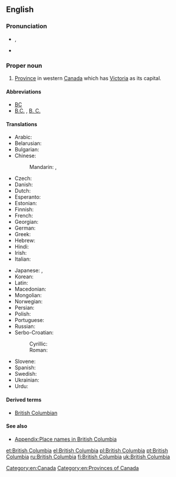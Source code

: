 ==English==

{{wikipedia}}

===Pronunciation===
* {{a|UK}} {{IPA|/ˈbɹɪt.ɪʃ ˌkə.lʌm.bi.ə/}}, {{X-SAMPA|/"brIt.IS %k@.lVm.bi.@/}}
* {{audio|En-ca-British Columbia.ogg|Audio (CAN)}}

===Proper noun===
{{en-proper noun|head=[[British]] [[Columbia]]}}

# [[province|Province]] in western [[Canada]] which has [[Victoria]] as its capital.

====Abbreviations====
* [[BC]] {{qualifier|postal symbol}}
* [[B.C.]] , [[B. C.]]

====Translations====
{{trans-top|Province in western Canada}}
* Arabic: {{t-|ar|كولومبيا البريطانية|f|tr=kulumbiya al-bariTaníyya}}
* Belarusian: {{t-|be|Брытанская Калумбія|f|tr=Brytánskaja Kalúmbija|sc=Cyrl}}
* Bulgarian: {{t-|bg|Британска Колумбия|f|tr=Brítanska Kolúmbija|sc=Cyrl}}
* Chinese:
*: Mandarin: {{t-|cmn|不列顛哥倫比亞|sc=Hani}}, {{t-|cmn|不列颠哥伦比亚|tr=Bùlièdiān-Gēlúnbǐyà|sc=Hani}}
* Czech: {{t+|cs|Britská Kolumbie|f}}
* Danish: {{t-|da|Britisk Columbia}}
* Dutch: {{t-|nl|Brits Columbia}}
* Esperanto: {{t-|eo|Brita Kolumbio}}
* Estonian: {{t-|et|Briti Columbia}}
* Finnish: {{t+|fi|Brittiläinen Kolumbia}}
* French: {{t+|fr|Colombie-Britannique|f}}
* Georgian: {{t-|ka|ბრიტანეთის კოლუმბია|tr=britʼanetis kʼolumbia|sc=Geor}}
* German: {{t+|de|Britisch-Kolumbien|n}}
* Greek: {{t+|el|Βρετανική Κολομβία|tr=Bretanikí Kolombía|sc=Grek}}
* Hebrew: {{t-|he|קולומביה הבריטית|sc=Hebr}}
* Hindi: {{t-|hi|ब्रिटिश कोलंबिया|tr=briṭiś kōlambiyā}}
* Irish: {{t-|ga|Colóim Bhriotanach|f|alt=An Cholóim Bhriotanach}}
* Italian: {{t-|it|Colombia Britannica}}
{{trans-mid}}
* Japanese: {{t-|ja|ブリティッシュ・コロンビア|tr=Buritisshu-Koronbia}}, {{t-|ja|ブリティッシュ・コロンビア州|tr=Buritisshu-Koronbia-shū}}
* Korean: {{t-|ko|브리티시컬럼비아|tr=Beuritisi-Keolleombia|sc=Hang}}
* Latin: {{t-|la|Columbia Britannica}}
* Macedonian: {{t-|mk|Британска Колумбија|f|tr=Brítanska Kolúmbija|sc=Cyrl}}
* Mongolian: {{t-|mn|Бритиш Коламбиа|tr=Brítiš Kolámbija|sc=Cyrl}}
* Norwegian: {{t-|no|Britisk Columbia}}
* Persian: {{t-|fa|بریتیش کلمبیا|sc=fa-Arab}}
* Polish: {{t+|pl|Kolumbia Brytyjska|f}}
* Portuguese: {{t+|pt|Colúmbia Britânica|f}}
* Russian: {{t-|ru|Британская Колумбия|f|tr=Británskaja Kolúmbija|sc=Cyrl}}
* Serbo-Croatian:
*: Cyrillic: {{t-|sh|Британска Колумбија|f|sc=Cyrl}}
*: Roman: {{t-|sh|Britanska Kolumbija|f}}
* Slovene: {{t+|sl|Britanska Kolumbija|alt=Británska Kolúmbija|f}}
* Spanish: {{t-|es|Columbia Británica|f}}
* Swedish: {{t-|sv|British Columbia}}
* Ukrainian: {{t-|uk|Британська Колумбія|f|tr=Brytáns'ka Kolúmbija|sc=Cyrl}}
* Urdu: {{t-|ur|برٹش کولمبیا|tr=briṭiś kōlambiyā}}
{{trans-bottom}}

====Derived terms====
* [[British Columbian]]

====See also====
* [[Appendix:Place names in British Columbia]]

[[Category:en:Canada]]
[[Category:en:Provinces of Canada]]

[[et:British Columbia]]
[[el:British Columbia]]
[[pl:British Columbia]]
[[pt:British Columbia]]
[[ru:British Columbia]]
[[fi:British Columbia]]
[[uk:British Columbia]]